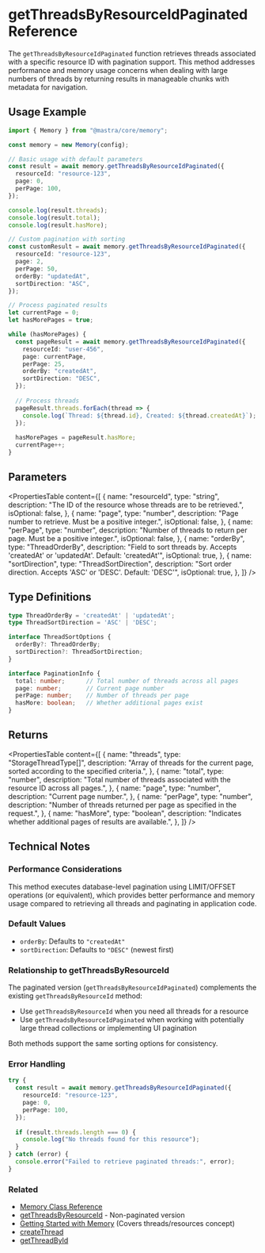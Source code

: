 # getThreadsByResourceIdPaginated Reference

The `getThreadsByResourceIdPaginated` function retrieves threads associated with a specific resource ID with pagination support. This method addresses performance and memory usage concerns when dealing with large numbers of threads by returning results in manageable chunks with metadata for navigation.

## Usage Example

```typescript
import { Memory } from "@mastra/core/memory";

const memory = new Memory(config);

// Basic usage with default parameters
const result = await memory.getThreadsByResourceIdPaginated({
  resourceId: "resource-123",
  page: 0,
  perPage: 100,
});

console.log(result.threads);
console.log(result.total);
console.log(result.hasMore);

// Custom pagination with sorting
const customResult = await memory.getThreadsByResourceIdPaginated({
  resourceId: "resource-123",
  page: 2,
  perPage: 50,
  orderBy: "updatedAt",
  sortDirection: "ASC",
});

// Process paginated results
let currentPage = 0;
let hasMorePages = true;

while (hasMorePages) {
  const pageResult = await memory.getThreadsByResourceIdPaginated({
    resourceId: "user-456",
    page: currentPage,
    perPage: 25,
    orderBy: "createdAt",
    sortDirection: "DESC",
  });
  
  // Process threads
  pageResult.threads.forEach(thread => {
    console.log(`Thread: ${thread.id}, Created: ${thread.createdAt}`);
  });
  
  hasMorePages = pageResult.hasMore;
  currentPage++;
}
```

## Parameters

<PropertiesTable
  content={[
    {
      name: "resourceId",
      type: "string",
      description: "The ID of the resource whose threads are to be retrieved.",
      isOptional: false,
    },
    {
      name: "page",
      type: "number",
      description: "Page number to retrieve. Must be a positive integer.",
      isOptional: false,
    },
    {
      name: "perPage",
      type: "number",
      description: "Number of threads to return per page. Must be a positive integer.",
      isOptional: false,
    },
    {
      name: "orderBy",
      type: "ThreadOrderBy",
      description: "Field to sort threads by. Accepts 'createdAt' or 'updatedAt'. Default: 'createdAt'",
      isOptional: true,
    },
    {
      name: "sortDirection",
      type: "ThreadSortDirection", 
      description: "Sort order direction. Accepts 'ASC' or 'DESC'. Default: 'DESC'",
      isOptional: true,
    },
  ]}
/>

## Type Definitions

```typescript
type ThreadOrderBy = 'createdAt' | 'updatedAt';
type ThreadSortDirection = 'ASC' | 'DESC';

interface ThreadSortOptions {
  orderBy?: ThreadOrderBy;
  sortDirection?: ThreadSortDirection;
}

interface PaginationInfo {
  total: number;      // Total number of threads across all pages
  page: number;       // Current page number
  perPage: number;    // Number of threads per page
  hasMore: boolean;   // Whether additional pages exist
}
```

## Returns

<PropertiesTable
  content={[
    {
      name: "threads",
      type: "StorageThreadType[]",
      description: "Array of threads for the current page, sorted according to the specified criteria.",
    },
    {
      name: "total",
      type: "number",
      description: "Total number of threads associated with the resource ID across all pages.",
    },
    {
      name: "page",
      type: "number",
      description: "Current page number.",
    },
    {
      name: "perPage",
      type: "number",
      description: "Number of threads returned per page as specified in the request.",
    },
    {
      name: "hasMore",
      type: "boolean",
      description: "Indicates whether additional pages of results are available.",
    },
  ]}
/>

## Technical Notes

### Performance Considerations

This method executes database-level pagination using LIMIT/OFFSET operations (or equivalent), which provides better performance and memory usage compared to retrieving all threads and paginating in application code.

### Default Values

- `orderBy`: Defaults to `"createdAt"`
- `sortDirection`: Defaults to `"DESC"` (newest first)

### Relationship to getThreadsByResourceId

The paginated version (`getThreadsByResourceIdPaginated`) complements the existing `getThreadsByResourceId` method:

- Use `getThreadsByResourceId` when you need all threads for a resource
- Use `getThreadsByResourceIdPaginated` when working with potentially large thread collections or implementing UI pagination

Both methods support the same sorting options for consistency.

### Error Handling

```typescript
try {
  const result = await memory.getThreadsByResourceIdPaginated({
    resourceId: "resource-123",
    page: 0,
    perPage: 100,
  });
  
  if (result.threads.length === 0) {
    console.log("No threads found for this resource");
  }
} catch (error) {
  console.error("Failed to retrieve paginated threads:", error);
}
```

### Related

- [Memory Class Reference](/reference/memory/Memory.mdx)
- [getThreadsByResourceId](/reference/memory/getThreadsByResourceId.mdx) - Non-paginated version
- [Getting Started with Memory](/docs/memory/overview.mdx) (Covers threads/resources concept)
- [createThread](/reference/memory/createThread.mdx)
- [getThreadById](/reference/memory/getThreadById.mdx)
